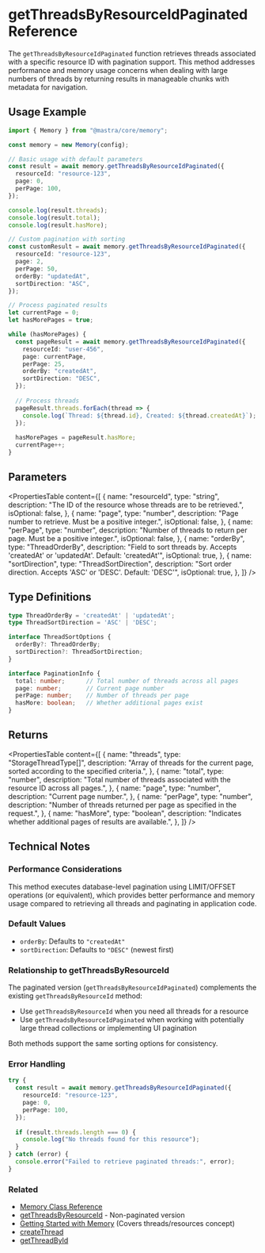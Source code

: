 # getThreadsByResourceIdPaginated Reference

The `getThreadsByResourceIdPaginated` function retrieves threads associated with a specific resource ID with pagination support. This method addresses performance and memory usage concerns when dealing with large numbers of threads by returning results in manageable chunks with metadata for navigation.

## Usage Example

```typescript
import { Memory } from "@mastra/core/memory";

const memory = new Memory(config);

// Basic usage with default parameters
const result = await memory.getThreadsByResourceIdPaginated({
  resourceId: "resource-123",
  page: 0,
  perPage: 100,
});

console.log(result.threads);
console.log(result.total);
console.log(result.hasMore);

// Custom pagination with sorting
const customResult = await memory.getThreadsByResourceIdPaginated({
  resourceId: "resource-123",
  page: 2,
  perPage: 50,
  orderBy: "updatedAt",
  sortDirection: "ASC",
});

// Process paginated results
let currentPage = 0;
let hasMorePages = true;

while (hasMorePages) {
  const pageResult = await memory.getThreadsByResourceIdPaginated({
    resourceId: "user-456",
    page: currentPage,
    perPage: 25,
    orderBy: "createdAt",
    sortDirection: "DESC",
  });
  
  // Process threads
  pageResult.threads.forEach(thread => {
    console.log(`Thread: ${thread.id}, Created: ${thread.createdAt}`);
  });
  
  hasMorePages = pageResult.hasMore;
  currentPage++;
}
```

## Parameters

<PropertiesTable
  content={[
    {
      name: "resourceId",
      type: "string",
      description: "The ID of the resource whose threads are to be retrieved.",
      isOptional: false,
    },
    {
      name: "page",
      type: "number",
      description: "Page number to retrieve. Must be a positive integer.",
      isOptional: false,
    },
    {
      name: "perPage",
      type: "number",
      description: "Number of threads to return per page. Must be a positive integer.",
      isOptional: false,
    },
    {
      name: "orderBy",
      type: "ThreadOrderBy",
      description: "Field to sort threads by. Accepts 'createdAt' or 'updatedAt'. Default: 'createdAt'",
      isOptional: true,
    },
    {
      name: "sortDirection",
      type: "ThreadSortDirection", 
      description: "Sort order direction. Accepts 'ASC' or 'DESC'. Default: 'DESC'",
      isOptional: true,
    },
  ]}
/>

## Type Definitions

```typescript
type ThreadOrderBy = 'createdAt' | 'updatedAt';
type ThreadSortDirection = 'ASC' | 'DESC';

interface ThreadSortOptions {
  orderBy?: ThreadOrderBy;
  sortDirection?: ThreadSortDirection;
}

interface PaginationInfo {
  total: number;      // Total number of threads across all pages
  page: number;       // Current page number
  perPage: number;    // Number of threads per page
  hasMore: boolean;   // Whether additional pages exist
}
```

## Returns

<PropertiesTable
  content={[
    {
      name: "threads",
      type: "StorageThreadType[]",
      description: "Array of threads for the current page, sorted according to the specified criteria.",
    },
    {
      name: "total",
      type: "number",
      description: "Total number of threads associated with the resource ID across all pages.",
    },
    {
      name: "page",
      type: "number",
      description: "Current page number.",
    },
    {
      name: "perPage",
      type: "number",
      description: "Number of threads returned per page as specified in the request.",
    },
    {
      name: "hasMore",
      type: "boolean",
      description: "Indicates whether additional pages of results are available.",
    },
  ]}
/>

## Technical Notes

### Performance Considerations

This method executes database-level pagination using LIMIT/OFFSET operations (or equivalent), which provides better performance and memory usage compared to retrieving all threads and paginating in application code.

### Default Values

- `orderBy`: Defaults to `"createdAt"`
- `sortDirection`: Defaults to `"DESC"` (newest first)

### Relationship to getThreadsByResourceId

The paginated version (`getThreadsByResourceIdPaginated`) complements the existing `getThreadsByResourceId` method:

- Use `getThreadsByResourceId` when you need all threads for a resource
- Use `getThreadsByResourceIdPaginated` when working with potentially large thread collections or implementing UI pagination

Both methods support the same sorting options for consistency.

### Error Handling

```typescript
try {
  const result = await memory.getThreadsByResourceIdPaginated({
    resourceId: "resource-123",
    page: 0,
    perPage: 100,
  });
  
  if (result.threads.length === 0) {
    console.log("No threads found for this resource");
  }
} catch (error) {
  console.error("Failed to retrieve paginated threads:", error);
}
```

### Related

- [Memory Class Reference](/reference/memory/Memory.mdx)
- [getThreadsByResourceId](/reference/memory/getThreadsByResourceId.mdx) - Non-paginated version
- [Getting Started with Memory](/docs/memory/overview.mdx) (Covers threads/resources concept)
- [createThread](/reference/memory/createThread.mdx)
- [getThreadById](/reference/memory/getThreadById.mdx)
